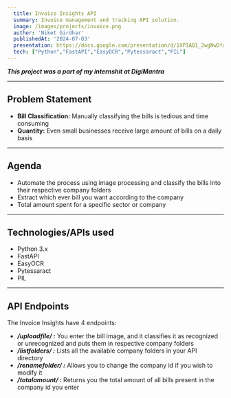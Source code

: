 ```yaml
---
  title: Invoice Insights API
  summary: Invoice management and tracking API solution.
  image: /images/projects/invoice.png
  author: 'Niket Girdhar'
  publishedAt: '2024-07-03'
  presentation: https://docs.google.com/presentation/d/1XPIAQ1_2wgNwDfawbztglFNBjTStQ5NF/edit?usp=sharing&ouid=105739892992169110182&rtpof=true&sd=true
  tech: ["Python","FastAPI","EasyOCR","Pytessaract","PIL"]
---
```


***This project was a part of my internshit at DigiMantra***

---

## Problem Statement

- **Bill Classification:** Manually classifying the bills is tedious and time consuming
- **Quantity:** Even small businesses receive large amount of bills on a daily basis

---

## Agenda

- Automate the process using image processing and classify the bills into their respective company folders
- Extract which ever bill you want according to the company
- Total amount spent for a specific sector or company

--- 

## Technologies/APIs used

- Python 3.x
- FastAPI
- EasyOCR
- Pytessaract
- PIL

---

## API Endpoints

The Invoice Insights have 4 endpoints:

- ***/uploadfile/ :*** You enter the bill image, and it classifies it as recognized or unrecognized and puts them in respective company folders
- ***/listfolders/ :*** Lists all the available company folders in your API directory
- ***/renamefolder/ :*** Allows you to change the company id if you wish to modify it
- ***/totalamount/ :*** Returns you the total amount of all bills present in the company id you enter